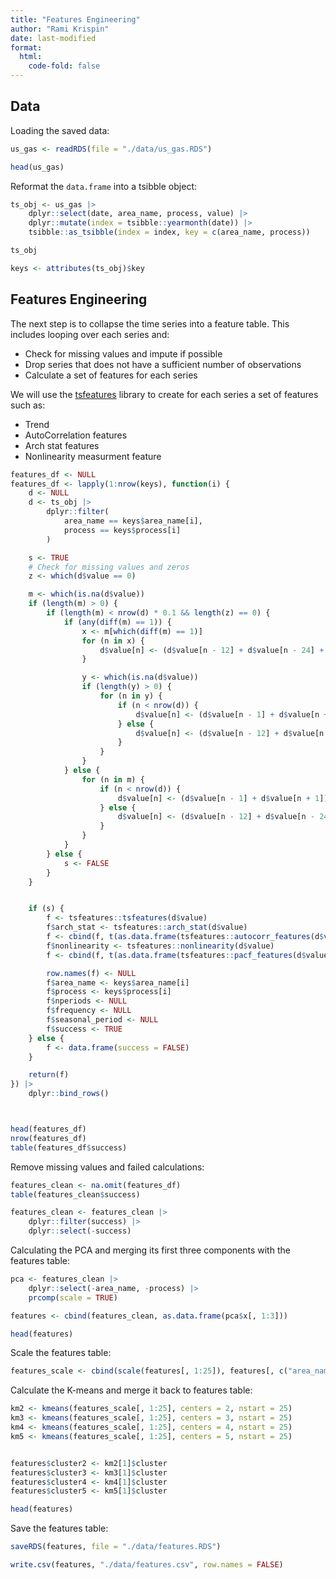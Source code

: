 ```yaml
---
title: "Features Engineering"
author: "Rami Krispin"
date: last-modified
format: 
  html:
    code-fold: false
---
```


## Data

Loading the saved data:

```r
us_gas <- readRDS(file = "./data/us_gas.RDS")

head(us_gas)
```


Reformat the `data.frame` into a tsibble object:
```r
ts_obj <- us_gas |>
    dplyr::select(date, area_name, process, value) |>
    dplyr::mutate(index = tsibble::yearmonth(date)) |>
    tsibble::as_tsibble(index = index, key = c(area_name, process))

ts_obj

keys <- attributes(ts_obj)$key
```

## Features Engineering

The next step is to collapse the time series into a feature table. This includes looping over each series and:

- Check for missing values and impute if possible
- Drop series that does not have a sufficient number of observations
- Calculate a set of features for each series

We will use the [tsfeatures](https://pkg.robjhyndman.com/tsfeatures/) library to create for each series a set of features such as:

- Trend
- AutoCorrelation features
- Arch stat features
- Nonlinearity measurment feature


```r
features_df <- NULL
features_df <- lapply(1:nrow(keys), function(i) {
    d <- NULL
    d <- ts_obj |>
        dplyr::filter(
            area_name == keys$area_name[i],
            process == keys$process[i]
        )

    s <- TRUE
    # Check for missing values and zeros
    z <- which(d$value == 0)

    m <- which(is.na(d$value))
    if (length(m) > 0) {
        if (length(m) < nrow(d) * 0.1 && length(z) == 0) {
            if (any(diff(m) == 1)) {
                x <- m[which(diff(m) == 1)]
                for (n in x) {
                    d$value[n] <- (d$value[n - 12] + d$value[n - 24] + d$value[n - 36]) / 3
                }

                y <- which(is.na(d$value))
                if (length(y) > 0) {
                    for (n in y) {
                        if (n < nrow(d)) {
                            d$value[n] <- (d$value[n - 1] + d$value[n + 1]) / 2
                        } else {
                            d$value[n] <- (d$value[n - 12] + d$value[n - 24]) / 2
                        }
                    }
                }
            } else {
                for (n in m) {
                    if (n < nrow(d)) {
                        d$value[n] <- (d$value[n - 1] + d$value[n + 1]) / 2
                    } else {
                        d$value[n] <- (d$value[n - 12] + d$value[n - 24]) / 2
                    }
                }
            }
        } else {
            s <- FALSE
        }
    }


    if (s) {
        f <- tsfeatures::tsfeatures(d$value)
        f$arch_stat <- tsfeatures::arch_stat(d$value)
        f <- cbind(f, t(as.data.frame(tsfeatures::autocorr_features(d$value))))
        f$nonlinearity <- tsfeatures::nonlinearity(d$value)
        f <- cbind(f, t(as.data.frame(tsfeatures::pacf_features(d$value))))

        row.names(f) <- NULL
        f$area_name <- keys$area_name[i]
        f$process <- keys$process[i]
        f$nperiods <- NULL
        f$frequency <- NULL
        f$seasonal_period <- NULL
        f$success <- TRUE
    } else {
        f <- data.frame(success = FALSE)
    }

    return(f)
}) |>
    dplyr::bind_rows()



head(features_df)
nrow(features_df)
table(features_df$success)

```


Remove missing values and failed calculations:

```r
features_clean <- na.omit(features_df)
table(features_clean$success)

features_clean <- features_clean |>
    dplyr::filter(success) |>
    dplyr::select(-success)
```

Calculating the PCA and merging its first three components with the features table: 

```r
pca <- features_clean |>
    dplyr::select(-area_name, -process) |>
    prcomp(scale = TRUE)

features <- cbind(features_clean, as.data.frame(pca$x[, 1:3]))

head(features)

```



Scale the features table:

```r
features_scale <- cbind(scale(features[, 1:25]), features[, c("area_name", "process")])

```
Calculate the K-means and merge it back to features table:
```r
km2 <- kmeans(features_scale[, 1:25], centers = 2, nstart = 25)
km3 <- kmeans(features_scale[, 1:25], centers = 3, nstart = 25)
km4 <- kmeans(features_scale[, 1:25], centers = 4, nstart = 25)
km5 <- kmeans(features_scale[, 1:25], centers = 5, nstart = 25)


features$cluster2 <- km2[1]$cluster
features$cluster3 <- km3[1]$cluster
features$cluster4 <- km4[1]$cluster
features$cluster5 <- km5[1]$cluster

head(features)
```




Save the features table:

```r
saveRDS(features, file = "./data/features.RDS")

write.csv(features, "./data/features.csv", row.names = FALSE)
```